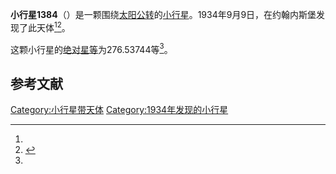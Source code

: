 {{Infobox planet
| bgcolour = #FFFFC0
| name = 1384 Kniertje
| symbol = 
| image = 
| caption = 
| discovery = yes
| discovery_ref = 
| discoverer = {{link-en|亨德里克·范·基特|Hendrik van Gent}}
| discovery_site = [[约翰内斯堡|约翰内斯堡]] 
| discovered = 1934年9月9日
| designations = yes
| mp_name = 
| named_after = 
| alt_names = 
| mp_category = [[主带小行星|主带小行星]]
| orbit_ref = <ref name="a">[http://ssd.jpl.nasa.gov/sbdb.cgi?sstr=1384 1384 Kniertje] {{Wayback|url=http://ssd.jpl.nasa.gov/sbdb.cgi?sstr=1384 |date=20201118100151 }}，小行星數據庫瀏覽器（JPL Small-Body Database Browser）－[[美国国家航空航天局|美国国家航空航天局]]喷气推进实验室</ref>
| epoch = 2456400.5 (2013年4月18日更新)
| aphelion = {{convert|3.1628934|AU|km|3|abbr=on|lk=out}}
| perihelion = {{convert|2.1893520|AU|km|3|abbr=on}}
| semimajor = {{convert|2.6761227|AU|km|3|abbr=on}}
| eccentricity = 0.181894
| period = 1599.033118 [[日|日]]<br />4.38[[儒略年|儒略年]]
| avg_speed = 
| inclination = 11.85210
| asc_node = 152.87788
| mean_anomaly = 
| arg_peri = 276.53744
| satellites = 
| physical_characteristics = yes
| dimensions = 
| mass = 
| density = 
| surface_grav = 
| escape_velocity = 
| sidereal_day = 
| axial_tilt = 
| pole_ecliptic_lat = 
| pole_ecliptic_lon = 
| albedo = 
| temperatures= 
| temp_name1 = 
| mean_temp_1 = 
| max_temp_1 = 
| temp_name2 = 
| max_temp_2 = 
| spectral_type = 
| abs_magnitude = 276.53744
}}

'''小行星1384'''（{{lang-en|1384 Kniertje}}）是一颗围绕[[太阳|太阳]][[公转|公转]]的[[小行星|小行星]]。1934年9月9日，{{link-en|亨德里克·范·基特|Hendrik van Gent}}在约翰内斯堡发现了此天体<ref name="a" /><ref>{{cite news|title=小行星列表|url=http://cfa-www.harvard.edu/iau/lists/NumberedMPs.txt|accessdate=2013-07-08|newspaper=哈佛大学|archive-date=2008-05-17|archive-url=https://web.archive.org/web/20080517010638/http://cfa-www.harvard.edu/iau/lists/NumberedMPs.txt|dead-url=no}}</ref>。

这颗小行星的[[绝对星等|绝对星等]]为276.53744等<ref name="a" />。

==参考文献==
{{reflist}}
{{Minor Planet Number|[[小行星1383|小行星1383]]|[[小行星1385|小行星1385]]}}

{{小天体}}

[[Category:小行星带天体|Category:小行星带天体]]
[[Category:1934年发现的小行星|Category:1934年发现的小行星]]

{{asteroid-stub}}